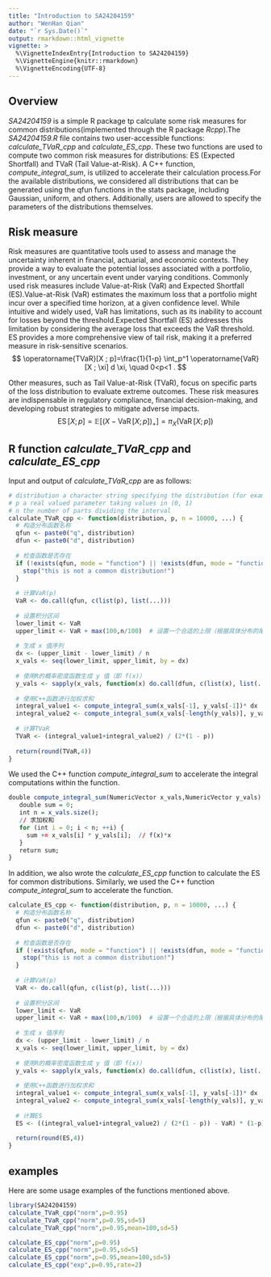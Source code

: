 ```yaml
---
title: "Introduction to SA24204159"
author: "WenHan Qian"
date: "`r Sys.Date()`"
output: rmarkdown::html_vignette
vignette: >
  %\VignetteIndexEntry{Introduction to SA24204159}
  %\VignetteEngine{knitr::rmarkdown}
  %\VignetteEncoding{UTF-8}
---
```


## Overview

_SA24204159_ is a simple R package tp calculate some risk measures for common distributions(implemented through the R package _Rcpp_).The _SA24204159.R_ file contains two user-accessible functions: _calculate_TVaR_cpp_ and _calculate_ES_cpp_. These two functions are used to compute two common risk measures for distributions: ES (Expected Shortfall) and TVaR (Tail Value-at-Risk). A C++ function, _compute_integral_sum_, is utilized to accelerate their calculation process.For the available distributions, we considered all distributions that can be generated using the qfun functions in the stats package, including Gaussian, uniform, and others. Additionally, users are allowed to specify the parameters of the distributions themselves.

## Risk measure

Risk measures are quantitative tools used to assess and manage the uncertainty inherent in financial, actuarial, and economic contexts. They provide a way to evaluate the potential losses associated with a portfolio, investment, or any uncertain event under varying conditions. Commonly used risk measures include Value-at-Risk (VaR) and Expected Shortfall (ES).Value-at-Risk (VaR) estimates the maximum loss that a portfolio might incur over a specified time horizon, at a given confidence level. While intuitive and widely used, VaR has limitations, such as its inability to account for losses beyond the threshold.Expected Shortfall (ES) addresses this limitation by considering the average loss that exceeds the VaR threshold. ES provides a more comprehensive view of tail risk, making it a preferred measure in risk-sensitive scenarios.
$$
\operatorname{TVaR}[X ; p]=\frac{1}{1-p} \int_p^1 \operatorname{VaR}[X ; \xi] d \xi, \quad 0<p<1 .
$$

Other measures, such as Tail Value-at-Risk (TVaR), focus on specific parts of the loss distribution to evaluate extreme outcomes. These risk measures are indispensable in regulatory compliance, financial decision-making, and developing robust strategies to mitigate adverse impacts.
$$
\operatorname{ES}[X ; p]=\mathbb{E}\left[(X-\operatorname{VaR}[X ; p])_{+}\right]=\pi_X(\operatorname{VaR}[X ; p])
$$

## R function _calculate_TVaR_cpp_ and _calculate_ES_cpp_

Input and output of  _calculate_TVaR_cpp_ are as follows:
```r
# distribution a character string specifying the distribution (for example, "norm" corresponds to the standard normal)
# p a real valued parameter taking values in (0, 1)
# n the number of parts dividing the interval
calculate_TVaR_cpp <- function(distribution, p, n = 10000, ...) {
  # 构造分布函数名称
  qfun <- paste0("q", distribution)
  dfun <- paste0("d", distribution)
  
  # 检查函数是否存在
  if (!exists(qfun, mode = "function") || !exists(dfun, mode = "function")) {
    stop("this is not a common distribution!")
  }
  
  # 计算VaR(p)
  VaR <- do.call(qfun, c(list(p), list(...)))
  
  # 设置积分区间
  lower_limit <- VaR
  upper_limit <- VaR + max(100,n/100)  # 设置一个合适的上限（根据具体分布的尾部）
  
  # 生成 x 值序列
  dx <- (upper_limit - lower_limit) / n
  x_vals <- seq(lower_limit, upper_limit, by = dx)
  
  # 使用R的概率密度函数生成 y 值（即 f(x)）
  y_vals <- sapply(x_vals, function(x) do.call(dfun, c(list(x), list(...))))
  
  # 使用C++函数进行加权求和
  integral_value1 <- compute_integral_sum(x_vals[-1], y_vals[-1])* dx
  integral_value2 <- compute_integral_sum(x_vals[-length(y_vals)], y_vals[-length(y_vals)])*dx
  
  # 计算TVaR
  TVaR <- (integral_value1+integral_value2) / (2*(1 - p))
  
  return(round(TVaR,4))
}

```

We used the C++ function _compute_integral_sum_ to accelerate the integral computations within the function.

```r
double compute_integral_sum(NumericVector x_vals,NumericVector y_vals) {
   double sum = 0;
   int n = x_vals.size();
   // 求加权和
   for (int i = 0; i < n; ++i) {
     sum += x_vals[i] * y_vals[i];  // f(x)*x
   }
   return sum;
}
```


In addition, we also wrote the _calculate_ES_cpp_ function to calculate the ES for common distributions. Similarly, we used the C++ function _compute_integral_sum_ to accelerate the function.

```r
calculate_ES_cpp <- function(distribution, p, n = 10000, ...) {
  # 构造分布函数名称
  qfun <- paste0("q", distribution)
  dfun <- paste0("d", distribution)
  
  # 检查函数是否存在
  if (!exists(qfun, mode = "function") || !exists(dfun, mode = "function")) {
    stop("this is not a common distribution!")
  }
  
  # 计算VaR(p)
  VaR <- do.call(qfun, c(list(p), list(...)))
  
  # 设置积分区间
  lower_limit <- VaR
  upper_limit <- VaR + max(100,n/100)  # 设置一个合适的上限（根据具体分布的尾部）
  
  # 生成 x 值序列
  dx <- (upper_limit - lower_limit) / n
  x_vals <- seq(lower_limit, upper_limit, by = dx)
  
  # 使用R的概率密度函数生成 y 值（即 f(x)）
  y_vals <- sapply(x_vals, function(x) do.call(dfun, c(list(x), list(...))))
  
  # 使用C++函数进行加权求和
  integral_value1 <- compute_integral_sum(x_vals[-1], y_vals[-1])* dx
  integral_value2 <- compute_integral_sum(x_vals[-length(y_vals)], y_vals[-length(y_vals)])*dx
  
  # 计算ES
  ES <- ((integral_value1+integral_value2) / (2*(1 - p)) - VaR) * (1-p)
  
  return(round(ES,4))
}
```


## examples

Here are some usage examples of the functions mentioned above.
```r
library(SA24204159)
calculate_TVaR_cpp("norm",p=0.95)
calculate_TVaR_cpp("norm",p=0.95,sd=5)
calculate_TVaR_cpp("norm",p=0.95,mean=100,sd=5)
```

```r
calculate_ES_cpp("norm",p=0.95)
calculate_ES_cpp("norm",p=0.95,sd=5)
calculate_ES_cpp("norm",p=0.95,mean=100,sd=5)
calculate_ES_cpp("exp",p=0.95,rate=2)
```

